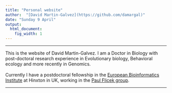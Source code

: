```yaml
---
title: "Personal website"
author:  "[David Martin-Galvez](https://github.com/damargal)"
date: "Sunday 9 April"
output:
  html_document:
    fig_width: 1
---
```

***
This is the website of David Martin-Galvez. I am a Doctor in Biology with post-doctoral research experience in Evolutionary biology, Behavioral ecology and more recently in Genomics. 
<br>
<br>
Currently I have a postdoctoral fellowship in the [European Bioinformatics Institute](http://www.ebi.ac.uk) at Hinxton in UK, working in the [Paul Flicek group](http://www.ebi.ac.uk/research/flicek).

***

<!-- It's possible to create well-designed websites for free using [RStudio's R Markdown](http://rmarkdown.rstudio.com/) and hosting them on [Github](http://github.com). This is very new and incredibly cool. It is a really powerful way to communicate science using the same reproducible workflow you use for your analyses and collaborations. -->

<!-- ***Creating websites with R Markdown can be done without knowing R or HTML, CSS, etc,*** and that's where we'll start. However, R Markdown integrates with these tools so the more you know the more complex and beautiful your website can be. This tutorial borrows heavily from a lot of great tutorials and resources you should check out too -- there are links throughout.  -->

<!-- The best way to learn is to follow along with your own laptop, but all are welcome. We'll spend half the time with the tutorial and half the time for you to work on your own website and get help. If you bring your laptop please do this beforehand:  -->

<!-- 1. install [RStudio](https://www.rstudio.com/products/rstudio/download/) -->
<!-- 1. create a [GitHub]((http://github.com)) account ([advice](http://happygitwithr.com/github-acct.html)) -->
<!-- 1. set up your computer to talk to GitHub -->
<!--     - have RStudio linked directly (preferred) ([instructions sections 8-14](http://happygitwithr.com/hello-git.html)) -->
<!--     - or install the [Desktop App](https://desktop.github.com/) -->
<!--     - or be familiar with git commands for the command line ([tutorial](https://try.github.io/levels/1/challenges/1)) -->

<!-- ---- -->


<!-- **Examples:** -->

<!-- We have been using R Markdown for the Ocean Health Index:  [**ohi-science.org/ohi-global**](http://ohi-science.org/ohi-global).   -->
<!-- And R Markdown is much more than just websites -- here's a [**one-minute video about R Markdown**](http://rmarkdown.rstudio.com/lesson-1.html) to get you excited.  -->
